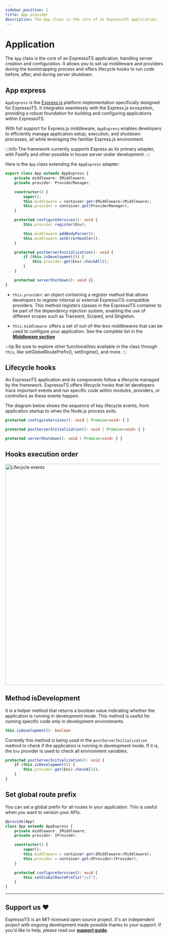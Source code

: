 ```yaml
---
sidebar_position: 1
title: App provider
description: The App class is the core of an ExpressoTS application.
---
```



# Application

The `App` class is the core of an ExpressoTS application, handling server creation and configuration.
It allows you to set up middleware and providers during the bootstrapping process and offers lifecycle hooks
to run code before, after, and during server shutdown.

## App express

`AppExpress` is the [Express.js](https://expressjs.com/) platform implementation specifically designed for ExpressoTS.
It integrates seamlessly with the Express.js ecosystem, providing a robust foundation for building
and configuring applications within ExpressoTS.

With full support for Express.js middleware, `AppExpress` enables developers to efficiently manage application setup, execution, and shutdown processes,
all while leveraging the familiar Express.js environment.

:::info
The framework currently supports Express as its primary adapter, with Fastify and other possible in house server under development.
:::

Here is the `App` class extending the `AppExpress` adapter:

```typescript title="app.provider.ts"
export class App extends AppExpress {
    private middleware: IMiddleware;
    private provider: ProviderManager;

    constructor() {
        super();
        this.middleware = container.get<IMiddleware>(Middleware);
        this.provider = container.get(ProviderManager);
    }

    protected configureServices(): void {
        this.provider.register(Env);

        this.middleware.addBodyParser();
        this.middleware.setErrorHandler();
    }

    protected postServerInitialization(): void {
        if (this.isDevelopment()) {
            this.provider.get(Env).checkAll();
        }
    }

    protected serverShutdown(): void {}
}
```

-   `this.provider`: an object containing a register method that allows developers to register internal
    or external ExpressoTS-compatible providers. This method registers classes in the ExpressoTS container
    to be part of the dependency injection system, enabling the use of different scopes such as Transient, Scoped, and Singleton.

-   `this.middleware`: offers a set of out-of-the-box middlewares that can be used to configure your application.
    See the complete list in the **[Middleware section](../features/middleware.mdx)**

:::tip
Be sure to explore other functionalities available in the class through `this`, like setGlobalRoutePrefix(), setEngine(), and more.
:::

## Lifecycle hooks

An ExpressoTS application and its components follow a lifecycle managed by the framework.
ExpressoTS offers lifecycle hooks that let developers track important events and run specific
code within modules, providers, or controllers as these events happen.

The diagram below shows the sequence of key lifecycle events, from application startup to when the Node.js process exits.

```typescript title="Add any service to initialize before the server starts."
protected configureServices(): void | Promise<void> { }
```

```typescript title="Add any service to run after the server starts."
protected postServerInitialization(): void | Promise<void> { }
```

```typescript title="Add any service to run after the server shuts down."
protected serverShutdown(): void | Promise<void> { }
```

## Hooks execution order

<div style={{ textAlign: "center" }}>
    <img src={imgAppLifecycle} width="700px" height="700px" alt="Lifecycle events" />
</div>

## Method isDevelopment

It is a helper method that returns a boolean value indicating whether the application is running in development mode.
This method is useful for running specific code only in development environments.

```typescript title="Check if the application is running in development mode."
this.isDevelopment(): boolean
```

Currently this method is being used in the `postServerInitialization` method to check if the application is running in development mode.
If it is, the `Env` provider is used to check all environment variables.

```typescript title="Check all environment variables in development mode."
protected postServerInitialization(): void {
    if (this.isDevelopment()) {
        this.provider.get(Env).checkAll();
    }
}
```

## Set global route prefix

You can set a global prefix for all routes in your application. This is useful when you want to version your APIs.

```typescript
@provide(App)
class App extends AppExpress {
    private middleware: IMiddleware;
    private provider: IProvider;

    constructor() {
        super();
        this.middleware = container.get<IMiddleware>(Middleware);
        this.provider = container.get<IProvider>(Provider);
    }

    protected configureServices(): void {
        this.setGlobalRoutePrefix("/v1");
    }
}
```

---

## Support us ❤️

ExpressoTS is an MIT-licensed open source project. It's an independent project with ongoing development made possible thanks to your support.
If you'd like to help, please read our **[support guide](../support-us.mdx)**.
